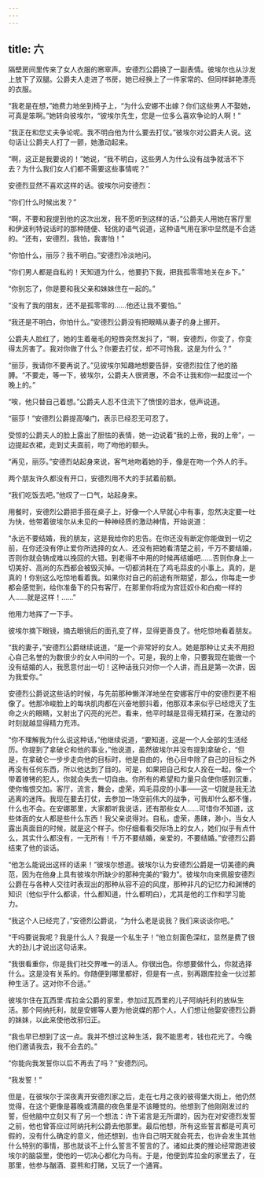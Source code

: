 ```yaml
---
---
---
```

title: 六
---



隔壁房间里传来了女人衣服的窸窣声。安德烈公爵换了一副表情。彼埃尔也从沙发上放下了双腿。公爵夫人走进了书房，她已经换上了一件家常的、但同样鲜艳漂亮的衣服。

“我老是在想，”她费力地坐到椅子上，“为什么安娜不出嫁？你们这些男人不娶她，可真是笨啊。”她转向彼埃尔，“彼埃尔先生，您是一位多么喜欢争论的人啊！”

“我正在和您丈夫争论呢。我不明白他为什么要去打仗。”彼埃尔对公爵夫人说。这句话让公爵夫人打了一颤，她激动起来。

“啊，这正是我要说的！”她说，“我不明白，这些男人为什么没有战争就活不下去？为什么我们女人们都不需要这些事情呢？”

安德烈显然不喜欢这样的话。彼埃尔问安德烈：

“你们什么时候出发？”

“啊，不要和我提到他的这次出发，我不愿听到这样的话，”公爵夫人用她在客厅里和伊波利特说话时的那种随便、轻佻的语气说道，这种语气用在家中显然是不合适的。“还有，安德烈，我怕，我害怕！”

“你怕什么，丽莎？我不明白。”安德烈冷淡地问。

“你们男人都是自私的！天知道为什么，他要扔下我，把我孤零零地关在乡下。”

“你别忘了，你是要和我父亲和妹妹住在一起的。”

“没有了我的朋友，还不是孤零零的……他还让我不要怕。”

“我还是不明白，你怕什么。”安德烈公爵没有把眼睛从妻子的身上挪开。

公爵夫人脸红了，她的生着毫毛的短唇突然发抖了，“啊，安德烈，你变了，你变得太厉害了。我对你做了什么？你要去打仗，却不可怜我，这是为什么？”

“丽莎，我请你不要再说了。”见彼埃尔知趣地想要告辞，安德烈拉住了他的胳膊。“不要走，等一下，彼埃尔，公爵夫人很贤惠，不会不让我和你一起度过一个晚上的。”

“唉，他只替自己着想。”公爵夫人忍不住流下了愤恨的泪水，低声说道。

“丽莎！”安德烈公爵提高嗓门，表示已经忍无可忍了。

受惊的公爵夫人的脸上露出了胆怯的表情，她一边说着“我的上帝，我的上帝”，一边提起衣裙，走到丈夫面前，吻了吻他的额头。

“再见，丽莎。”安德烈站起身来说，客气地吻着她的手，像是在吻一个外人的手。

两个朋友许久都没有开口，安德烈用不大的手拭着前额。

“我们吃饭去吧。”他叹了一口气，站起身来。

用餐时，安德烈公爵把手搭在桌子上，好像一个人早就心中有事，忽然决定要一吐为快，他带着彼埃尔从未见的一种神经质的激动神情，开始说道：

“永远不要结婚，我的朋友，这是我给你的忠告。在你还没有断定你能做到一切之前，在你还没有停止爱你所选择的女人、还没有把她看清楚之前，千万不要结婚，否则你就会铸成难以挽回的大错。到老得不中用的时候再结婚吧……否则你身上一切美好、高尚的东西都会被毁灭掉。一切都消耗在了鸡毛蒜皮的小事上。真的，是真的！你别这么吃惊地看着我。如果你对自己的前途有所期望，那么，你每走一步都会感觉到，给你准备下的只有客厅，在那里你将成为宫廷奴仆和白痴一样的人……就是这样！……”

他用力地挥了一下手。

彼埃尔摘下眼镜，摘去眼镜后的面孔变了样，显得更善良了。他吃惊地看着朋友。

“我的妻子，”安德烈公爵继续说道，“是一个非常好的女人。她是那种让丈夫不用担心自己名誉的为数很少的女人中间的一个。可是，我的上帝，只要我现在能做一个没有结婚的人，我愿意付出一切！这种话我只对你一个人讲，而且是第一次讲，因为我爱你。”

安德烈公爵说这些话的时候，与先前那种懒洋洋地坐在安娜客厅中的安德烈更不相像了。他那冷峻脸上的每块肌肉都在兴奋地颤抖着，他那双本来似乎已经熄灭了生命之火的眼睛，又射出了闪亮的光芒。看来，他平时越是显得无精打采，在激动的时刻就越显得精力充沛。

“你不理解我为什么说这种话，”他继续说道，“要知道，这是一个人全部的生活经历。你提到了拿破仑和他的事业，”他说道，虽然彼埃尔并没有提到拿破仑，“但是，在拿破仑一步步走向他的目标时，他是自由的，他心目中除了自己的目标之外再没有任何东西，所以他达到了目的。可是，如果把自己和女人拴在一起，像一个带着镣铐的犯人，你就会失去一切自由。你所有的希望和力量只会使你感到沉重，使你悔恨交加。客厅，流言，舞会，虚荣，鸡毛蒜皮的小事——这一切就是我无法逃离的迷阵。我现在要去打仗，去参加一场空前伟大的战争，可我却什么都不懂，什么也不会。在安娜那里，大家都听我说话，还有那些女人……可惜你不知道，这些体面的女人都是些什么东西！我父亲说得对。自私，虚荣，愚昧，渺小，当女人露出真面目的时候，就是这个样子。你仔细看看交际场上的女人，她们似乎有点什么，其实什么都没有，一无所有！千万不要结婚，亲爱的，不要结婚。”安德烈公爵结束了他的谈话。

“他怎么能说出这样的话来！”彼埃尔想道。彼埃尔认为安德烈公爵是一切美德的典范，因为在他身上具有彼埃尔所缺少的那种完美的“毅力”。彼埃尔向来佩服安德烈公爵在与各种人交往时表现出的那种从容不迫的风度，那种非凡的记忆力和渊博的知识（他似乎什么都读，什么都知道，什么都明白），尤其是他的工作和学习能力。

“我这个人已经完了，”安德烈公爵说，“为什么老是说我？我们来谈谈你吧。”

“干吗要说我呢？我是什么人？我是一个私生子！”他立刻面色深红，显然是费了很大的劲儿才说出这句话来。

“我很看重你，你是我们社交界唯一的活人。你很出色。你想要做什么，你就选择什么。这是没有关系的。你随便到哪里都好，但是有一点，别再跟库拉金一伙过那种生活了。这对你不合适。”

彼埃尔住在瓦西里·库拉金公爵的家里，参加过瓦西里的儿子阿纳托利的放纵生活。那个阿纳托利，就是安娜等人要为他说媒的那个人，人们想让他娶安德烈公爵的妹妹，以此来使他改邪归正。

“我也早已想到了这一点。我并不想过这种生活，我不能思考，钱也花光了。今晚他们邀请我去，我不会去的。”

“你能向我发誓你以后不再去了吗？”安德烈问。

“我发誓！”

但是，在彼埃尔于深夜离开安德烈家之后，走在七月之夜的彼得堡大街上，他仍然觉得，在这个更像是暮晚或清晨的夜色里是不该睡觉的。他想到了他刚刚发过的誓，但他脑中立刻又有了另一个想法：许下诺言是无所谓的，因为在对安德烈发誓之前，他也曾答应过阿纳托利公爵去他那里。最后他想，所有这些誓言都是可真可假的，没有什么确定的意义，他还想到，也许自己明天就会死去，也许会发生其他什么特别的事情，那也就谈不上什么誓言不誓言的了。诸如此类的推论经常跑进彼埃尔的脑袋里，使他的一切决心都化为乌有。于是，他便到库拉金的家里去了，在那里，他参与酗酒、耍熊和打赌，又玩了一个通宵。